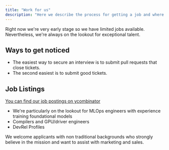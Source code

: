 ```yaml
---
title: "Work for us"
description: "Here we describe the process for getting a job and where to find open-jobs"
---
```


Right now we're very early stage so we have limited jobs available.  
Nevertheless, we're always on the lookout for exceptional talent.

## Ways to get noticed

* The easiest way to secure an interview is to submit pull requests that close tickets.
* The second easiest is to submit good tickets.

## Job Listings

[You can find our job postings on ycombinator](https://www.ycombinator.com/companies/anarchy/jobs)

* We're particularly on the lookout for MLOps engineers with experience training foundational models
* Compilers and GPU/driver engineers
* DevRel Profiles

We welcome applicants with non traditional backgrounds who strongly believe in the mission and want 
to assist with marketing and sales.